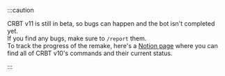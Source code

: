 :::caution

CRBT v11 is still in beta, so bugs can happen and the bot isn't completed yet.<br />
If you find any bugs, make sure to `/report` them.<br />
To track the progress of the remake, here's a [Notion page](https://clembs.notion.site/7219f79b49c549e785fe6734c748f33c?v=b32a606e6b3343a285a0a45248f1b1b3) where you can find all of CRBT v10's commands and their current status.

:::
